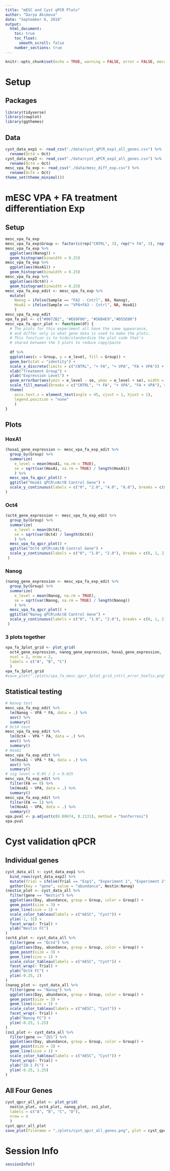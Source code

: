 ```yaml
---
title: "mESC and Cyst qPCR Plots"
author: "Darya Akimova"
date: "September 6, 2018"
output: 
  html_document:
    toc: true
    toc_float:
      smooth_scroll: false
    number_sections: true
---
```


```r
knitr::opts_chunk$set(echo = TRUE, warning = FALSE, error = FALSE, message = FALSE)
```

# Setup

## Packages

```r
library(tidyverse)
library(cowplot)
library(ggthemes)
```

## Data

```r
cyst_data_exp1 <- read_csv("./data/cyst_qPCR_exp1_all_genes.csv") %>% 
  rename(Oct4 = Oct)
cyst_data_exp2 <- read_csv("./data/cyst_qPCR_exp2_all_genes.csv") %>% 
  rename(Oct4 = Oct)
mesc_vpa_fa_exp <- read_csv("./data/mesc_diff_exp.csv") %>% 
  rename(Oct4 = Oct)
theme_set(theme_minimal())
```


# mESC VPA + FA treatment differentiation Exp

## Setup

```r
mesc_vpa_fa_exp
mesc_vpa_fa_exp$Group <- factor(c(rep("CNTRL", 3), rep("+ FA", 3), rep("+ VPA", 3), rep("FA + VPA", 3)))
mesc_vpa_fa_exp %>% 
  ggplot(aes(Nanog)) +
  geom_histogram(binwidth = 0.25)
mesc_vpa_fa_exp %>% 
  ggplot(aes(HoxA1)) +
  geom_histogram(binwidth = 0.25)
mesc_vpa_fa_exp %>% 
  ggplot(aes(Oct4)) +
  geom_histogram(binwidth = 0.25)
mesc_vpa_fa_exp_edit <- mesc_vpa_fa_exp %>% 
  mutate(
    Nanog = ifelse(Sample == "FA2 - Cntrl", NA, Nanog),
    HoxA1 = ifelse(Sample == "VPA+FA3 - Cntrl", NA, HoxA1)
    )
mesc_vpa_fa_exp_edit
vpa_fa_pal <- c("#0072B2", "#E69F00", "#56B4E9","#D55E00")
mesc_vpa_fa_qpcr_plot <- function(df) {
  # The plots for this experiment all have the same appearance,
  # and differ only in what gene data is used to make the plots.
  # This function is to hide/standardize the plot code that's
  # shared between the 3 plots to reduce copy/paste
  
  df %>% 
  ggplot(aes(x = Group, y = e_level, fill = Group)) + 
  geom_bar(stat = "identity") +
  scale_x_discrete(limits = c("CNTRL", "+ FA", "+ VPA", "FA + VPA")) +
  xlab("Treatment Group") +
  ylab("Expression Level") +
  geom_errorbar(aes(ymin = e_level - se, ymax = e_level + se), width = 0.2, size = 0.5, alpha = 0.75) +
  scale_fill_manual(breaks = c("CNTRL", "+ FA", "+ VPA", "FA + VPA"), values = vpa_fa_pal) +
  theme(
    axis.text.x = element_text(angle = 45, vjust = 1, hjust = 1),
    legend.position = "none"
    )
}
```

## Plots

### HoxA1

```r
(hoxa1_gene_expression <- mesc_vpa_fa_exp_edit %>%
  group_by(Group) %>% 
  summarize(
    e_level = mean(HoxA1, na.rm = TRUE), 
    se = sqrt(var(HoxA1, na.rm = TRUE) / length(HoxA1))
    ) %>% 
  mesc_vpa_fa_qpcr_plot() +
  ggtitle("HoxA1 qPCR\nActB Control Gene") +
  scale_y_continuous(labels = c("0", "2.0", "4.0", "6.0"), breaks = c(0, 2, 4, 6), limits = c(0, 6))
)
```

### Oct4

```r
(oct4_gene_expression <- mesc_vpa_fa_exp_edit %>%
  group_by(Group) %>% 
  summarize(
    e_level = mean(Oct4), 
    se = sqrt(var(Oct4) / length(Oct4))
    ) %>% 
  mesc_vpa_fa_qpcr_plot() +
  ggtitle("Oct4 qPCR\nActB Control Gene") +
  scale_y_continuous(labels = c("0", "1.0", "2.0"), breaks = c(0, 1, 2), limits = c(0, 2))
 )
```

### Nanog

```r
(nanog_gene_expression <- mesc_vpa_fa_exp_edit %>%
  group_by(Group) %>% 
  summarize(
    e_level = mean(Nanog, na.rm = TRUE), 
    se = sqrt(var(Nanog, na.rm = TRUE) / length(Nanog))
    ) %>% 
  mesc_vpa_fa_qpcr_plot() +
  ggtitle("Nanog qPCR\nActB Control Gene") +
  scale_y_continuous(labels = c("0", "1.0", "2.0"), breaks = c(0, 1, 2), limits = c(0, 2))
 )
```

### 3 plots together

```r
vpa_fa_3plot_grid <- plot_grid(
  oct4_gene_expression, nanog_gene_expression, hoxa1_gene_expression, 
  ncol = 2, nrow = 2,
  labels = c("A", "B", "C")
  )
vpa_fa_3plot_grid
#save_plot("./plots/vpa_fa_mesc_qpcr_3plot_grid_cntrl_error_hoxfix.png", vpa_fa_3plot_grid, base_height = 7, base_width = 6)
```


## Statistical testing

```r
# Nanog test
mesc_vpa_fa_exp_edit %>% 
  lm(Nanog ~ VPA * FA, data = .) %>% 
  aov() %>% 
  summary()
# Oct4 test
mesc_vpa_fa_exp_edit %>% 
  lm(Oct4 ~ VPA * FA, data = .) %>% 
  aov() %>% 
  summary()
# HoxA1
mesc_vpa_fa_exp_edit %>% 
  lm(HoxA1 ~ VPA * FA, data = .) %>% 
  aov() %>% 
  summary()
# sig level = 0.05 / 2 = 0.025
mesc_vpa_fa_exp_edit %>% 
  filter(FA == 0) %>% 
  lm(HoxA1 ~ VPA, data = .) %>% 
  summary()
mesc_vpa_fa_exp_edit %>% 
  filter(FA == 1) %>% 
  lm(HoxA1 ~ VPA, data = .) %>% 
  summary()
vpa.pval <- p.adjust(c(0.00674, 0.2131), method = "bonferroni")
vpa.pval
```


# Cyst validation qPCR

## Individual genes

```r
cyst_data_all <- cyst_data_exp1 %>% 
  bind_rows(cyst_data_exp2) %>%
  mutate(Trial = ifelse(Trial == "Exp1", "Experiment 1", "Experiment 2")) %>% 
  gather(key = "gene", value = "abundance", Nestin:Nanog) 
(nestin_plot <- cyst_data_all %>% 
  filter(gene == "Nestin") %>% 
  ggplot(aes(Day, abundance, group = Group, color = Group)) +
  geom_point(size = 3) +
  geom_line(size = 1) +
  scale_color_tableau(labels = c("mESC", "Cyst")) +
  ylim(-1, 32) +
  facet_wrap(~ Trial) +
  ylab("Nestin FC")
)
(oct4_plot <- cyst_data_all %>% 
  filter(gene == "Oct4") %>% 
  ggplot(aes(Day, abundance, group = Group, color = Group)) +
  geom_point(size = 3) +
  geom_line(size = 1) +
  scale_color_tableau(labels = c("mESC", "Cyst")) +
  facet_wrap(~ Trial) +
  ylab("Oct4 FC") +
  ylim(-0.25, 2)
)
(nanog_plot <- cyst_data_all %>% 
  filter(gene == "Nanog") %>% 
  ggplot(aes(Day, abundance, group = Group, color = Group)) +
  geom_point(size = 3) +
  geom_line(size = 1) +
  scale_color_tableau(labels = c("mESC", "Cyst")) +
  facet_wrap(~ Trial) +
  ylab("Nanog FC") +
  ylim(-0.25, 1.25)
)
(zo1_plot <- cyst_data_all %>% 
  filter(gene == "ZO1") %>% 
  ggplot(aes(Day, abundance, group = Group, color = Group)) +
  geom_point(size = 3) +
  geom_line(size = 1) +
  scale_color_tableau(labels = c("mESC", "Cyst")) +
  facet_wrap(~ Trial) +
  ylab("ZO-1 FC") +
  ylim(-0.25, 1.25)
)
```

## All Four Genes

```r
cyst_qpcr_all_plot <- plot_grid(
  nestin_plot, oct4_plot, nanog_plot, zo1_plot,
  labels = c("A", "B", "C", "D"),
  nrow = 4
  )
cyst_qpcr_all_plot
save_plot(filename = "./plots/cyst_qpcr_all_genes.png", plot = cyst_qpcr_all_plot, base_height = 7, base_width = 6)
```


# Session Info

```r
sessionInfo()
```


